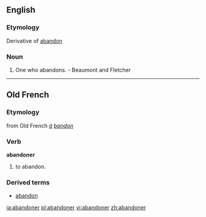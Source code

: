 ==English==

===Etymology===
Derivative of [[abandon]]

===Noun===
{{en-noun}}

# One who abandons. - Beaumont and Fletcher

----

==Old French==
===Etymology===
from Old French ''[[á]] [[bandon]]''

===Verb===
'''abandoner'''
#to abandon.

===Derived terms===
*[[abandon]]

[[ia:abandoner]]
[[pl:abandoner]]
[[vi:abandoner]]
[[zh:abandoner]]